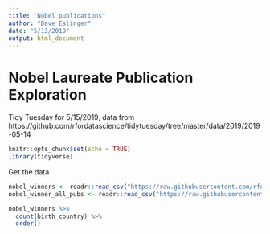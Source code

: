 ```yaml
---
title: "Nobel publications"
author: "Dave Eslinger"
date: "5/13/2019"
output: html_document
---
```


# Nobel Laureate Publication Exploration
Tidy Tuesday for 5/15/2019, data from https://github.com/rfordatascience/tidytuesday/tree/master/data/2019/2019-05-14


```r
knitr::opts_chunk$set(echo = TRUE)
library(tidyverse)
```

Get the data
```r
nobel_winners <- readr::read_csv("https://raw.githubusercontent.com/rfordatascience/tidytuesday/master/data/2019/2019-05-14/nobel_winners.csv")
nobel_winner_all_pubs <- readr::read_csv("https://raw.githubusercontent.com/rfordatascience/tidytuesday/master/data/2019/2019-05-14/nobel_winner_all_pubs.csv")

nobel_winners %>% 
  count(birth_country) %>%
  order()
```

